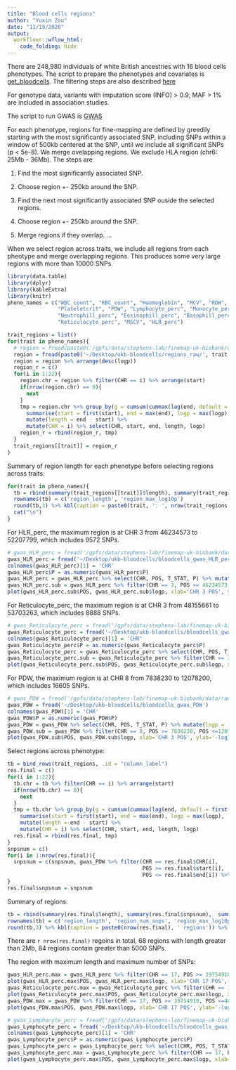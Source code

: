 ```yaml
---
title: "Blood cells regions"
author: "Yuxin Zou"
date: "11/19/2020"
output: 
  workflowr::wflow_html:
    code_folding: hide
---
```


There are 248,980 individuals of white British ancestries with 16 blood cells phenotypes. The script to prepare the phenotypes and covariates is [get_bloodcells](https://github.com/stephenslab/finemap-uk-biobank/blob/master/scripts/get_bloodcells.R). The filtering steps are also described [here](bloodcells.html)

For genotype data, variants with imputation score (INFO) > 0.9, MAF > 1% are included in association studies.

The script to run GWAS is [GWAS](https://github.com/stephenslab/finemap-uk-biobank/blob/master/scripts/plink_gwas.sh)

For each phenotype, regions for fine-mapping are defined by greedily starting with the most significantly associated SNP, including SNPs within a window of 500kb centered at the SNP, until we include all significant SNPs (p < 5e-8). We merge ovelapping regions. We exclude HLA region (chr6: 25Mb - 36Mb). The steps are

1. Find the most significantly associated SNP.

2. Choose region +- 250kb around the SNP.

3. Find the next most significantly associated SNP ouside the selected regions.

4. Choose region +- 250kb around the SNP.

5. Merge regions if they overlap.
...

When we select region across traits, we include all regions from each pheotype and merge overlapping regions. This produces some very large regions with more than 10000 SNPs.

```r
library(data.table)
library(dplyr)
library(kableExtra)
library(knitr)
pheno_names = c("WBC_count", "RBC_count", "Haemoglobin", "MCV", "RDW", "Platelet_count",
                "Plateletcrit", "PDW", "Lymphocyte_perc", "Monocyte_perc",
                "Neutrophill_perc", "Eosinophill_perc", "Basophill_perc",
                "Reticulocyte_perc", "MSCV", "HLR_perc")
```

```r
trait_regions = list()
for(trait in pheno_names){
  # region = fread(paste0('/gpfs/data/stephens-lab/finemap-uk-biobank/data/raw/BloodCells/regions/', trait, '_regions'))
  region = fread(paste0('~/Desktop/ukb-bloodcells/regions_raw/', trait, '_regions'))
  region = region %>% arrange(desc(logp))
  region_r = c()
  for(i in 1:22){
    region.chr = region %>% filter(CHR == i) %>% arrange(start)
    if(nrow(region.chr) == 0){
      next
    }
    tmp = region.chr %>% group_by(g = cumsum(cummax(lag(end, default = first(end))) < start)) %>%
      summarise(start = first(start), end = max(end), logp = max(logp),.groups = 'drop') %>% 
      mutate(length = end - start) %>%
      mutate(CHR = i) %>% select(CHR, start, end, length, logp)
    region_r = rbind(region_r, tmp)
  }
  trait_regions[[trait]] = region_r
}
```

Summary of region length for each phenotype before selecting regions across traits:
```r
for(trait in pheno_names){
  tb = rbind(summary(trait_regions[[trait]]$length), summary(trait_regions[[trait]]$logp))
  rownames(tb) = c('region_length', 'region_max_log10p')
  round(tb,3) %>% kbl(caption = paste0(trait, ': ', nrow(trait_regions[[trait]]), ' regions')) %>% kable_styling() %>% print
  cat("\n")
}
```

For HLR_perc, the maximum region is at CHR 3 from 46234573 to 52207799, which includes 9572 SNPs.
```r
# gwas_HLR_perc = fread('/gpfs/data/stephens-lab/finemap-uk-biobank/data/raw/BloodCells/gwas/bloodcells_gwas_HLR_perc')
gwas_HLR_perc = fread('~/Desktop/ukb-bloodcells/bloodcells_gwas_HLR_perc')
colnames(gwas_HLR_perc)[1] = 'CHR'
gwas_HLR_perc$P = as.numeric(gwas_HLR_perc$P)
gwas_HLR_perc = gwas_HLR_perc %>% select(CHR, POS, T_STAT, P) %>% mutate(logp = -log10(P))
gwas_HLR_perc.sub = gwas_HLR_perc %>% filter(CHR == 3, POS >= 46234573, POS <=52207799)
plot(gwas_HLR_perc.sub$POS, gwas_HLR_perc.sub$logp, xlab='CHR 3 POS', ylab='-log10(p)', main='HLR_perc')
```

For Reticulocyte_perc, the maximum region is at CHR 3 from 48155661 to 53703263, which includes 8888 SNPs.
```r
# gwas_Reticulocyte_perc = fread('/gpfs/data/stephens-lab/finemap-uk-biobank/data/raw/BloodCells/gwas/bloodcells_gwas_Reticulocyte_perc')
gwas_Reticulocyte_perc = fread('~/Desktop/ukb-bloodcells/bloodcells_gwas_Reticulocyte_perc')
colnames(gwas_Reticulocyte_perc)[1] = 'CHR'
gwas_Reticulocyte_perc$P = as.numeric(gwas_Reticulocyte_perc$P)
gwas_Reticulocyte_perc = gwas_Reticulocyte_perc %>% select(CHR, POS, T_STAT, P) %>% mutate(logp = -log10(P))
gwas_Reticulocyte_perc.sub = gwas_Reticulocyte_perc %>% filter(CHR == 3, POS >= 48155661, POS <=53703263)
plot(gwas_Reticulocyte_perc.sub$POS, gwas_Reticulocyte_perc.sub$logp, xlab='CHR 3 POS', ylab='-log10(p)', main='Reticulocyte_perc')
```

For PDW, the maximum region is at CHR 8 from 7838230 to 12078200, which includes 16605 SNPs.
```r
# gwas_PDW = fread('/gpfs/data/stephens-lab/finemap-uk-biobank/data/raw/BloodCells/gwas/bloodcells_gwas_PDW')
gwas_PDW = fread('~/Desktop/ukb-bloodcells/bloodcells_gwas_PDW')
colnames(gwas_PDW)[1] = 'CHR'
gwas_PDW$P = as.numeric(gwas_PDW$P)
gwas_PDW = gwas_PDW %>% select(CHR, POS, T_STAT, P) %>% mutate(logp = -log10(P))
gwas_PDW.sub = gwas_PDW %>% filter(CHR == 8, POS >= 7838230, POS <=12078200)
plot(gwas_PDW.sub$POS, gwas_PDW.sub$logp, xlab='CHR 3 POS', ylab='-log10(p)', main='PDW')
```

Select regions across phenotype:
```r
tb = bind_rows(trait_regions, .id = "column_label")
res.final = c()
for(i in 1:22){
  tb.chr = tb %>% filter(CHR == i) %>% arrange(start)
  if(nrow(tb.chr) == 0){
    next
  }
  tmp = tb.chr %>% group_by(g = cumsum(cummax(lag(end, default = first(end))) < start)) %>%
    summarise(start = first(start), end = max(end), logp = max(logp), .groups = 'drop') %>% 
    mutate(length = end - start) %>%
    mutate(CHR = i) %>% select(CHR, start, end, length, logp)
  res.final = rbind(res.final, tmp)
}
snpsnum = c()
for(i in 1:nrow(res.final)){
  snpsnum = c(snpsnum, gwas_PDW %>% filter(CHR == res.final$CHR[i],
                                           POS >= res.final$start[i], 
                                           POS <= res.final$end[i]) %>% nrow )
}
res.final$snpsnum = snpsnum
```

Summary of regions:
```r
tb = rbind(summary(res.final$length), summary(res.final$snpsnum),  summary(res.final$logp))
rownames(tb) = c('region_length', 'region_num_snps', 'region_max_log10p')
round(tb,3) %>% kbl(caption = paste0(nrow(res.final), ' regions')) %>% kable_styling() %>% print
```

There are `r nrow(res.final)` regoins in total, 68 regions with length greater than 2Mb, 84 regions contain greater than 5000 SNPs.

The region with maximum length and maximum number of SNPs:
```r
gwas_HLR_perc.max = gwas_HLR_perc %>% filter(CHR == 17, POS >= 39754910, POS <=48484411)
plot(gwas_HLR_perc.max$POS, gwas_HLR_perc.max$logp, xlab='CHR 17 POS', ylab='-log10(p)', main='HLR_perc')
gwas_Reticulocyte_perc.max = gwas_Reticulocyte_perc %>% filter(CHR == 17, POS >= 39754910, POS <=48484411)
plot(gwas_Reticulocyte_perc.max$POS, gwas_Reticulocyte_perc.max$logp, xlab='CHR 17 POS', ylab='-log10(p)', main='Reticulocyte_perc')
gwas_PDW.max = gwas_PDW %>% filter(CHR == 17, POS >= 39754910, POS <=48484411)
plot(gwas_PDW.max$POS, gwas_PDW.max$logp, xlab='CHR 17 POS', ylab='-log10(p)', main='PDW')

# gwas_Lymphocyte_perc = fread('/gpfs/data/stephens-lab/finemap-uk-biobank/data/raw/BloodCells/gwas/bloodcells_gwas_Lymphocyte_perc')
gwas_Lymphocyte_perc = fread('~/Desktop/ukb-bloodcells/bloodcells_gwas_Lymphocyte_perc')
colnames(gwas_Lymphocyte_perc)[1] = 'CHR'
gwas_Lymphocyte_perc$P = as.numeric(gwas_Lymphocyte_perc$P)
gwas_Lymphocyte_perc = gwas_Lymphocyte_perc %>% select(CHR, POS, T_STAT, P) %>% mutate(logp = -log10(P))
gwas_Lymphocyte_perc.max = gwas_Lymphocyte_perc %>% filter(CHR == 17, POS >= 39754910, POS <=48484411)
plot(gwas_Lymphocyte_perc.max$POS, gwas_Lymphocyte_perc.max$logp, xlab='CHR 17 POS', ylab='-log10(p)', main='Lymphocyte_perc')
```



